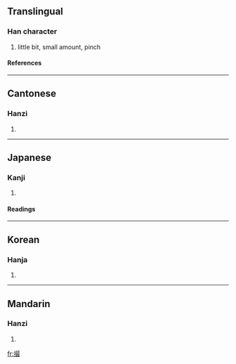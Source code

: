 ==Translingual==
===Han character===
{{Han char|rn=64|rad=手|as=12|sn=15|four=5604<sub>7</sub>|canj=手日尸水 (QASE)}}
# little bit, small amount, pinch
====References====
{{Han ref|kx=0456.180|dkj=12748|dj=0805.120|hdz=31957.020|uh=64AE|ud=25774|bh=BCBC|bd=48316}}

----
==Cantonese==
===Hanzi===
{{yue-hanzi|jyut=|y=chyut3}}
# {{defn|Cantonese}}

----
==Japanese==
===Kanji===
{{ja-kanji|grade=|rs=手12}}
# {{defn|Japanese}} 
====Readings====
{{ja-readings|on=[[さつ]] (satsu), [[さい]] (sai)|kun=[[とる]] (toru), [[つまむ]] (tsumamu), [[つまみ]] (tsumami)}}

----
==Korean==
===Hanja===
{{ko-hanja|hangeul=촬|eumhun=|rv=chwal|mr=ch'wal|y=chwal}}
# {{defn|Korean}}

----
==Mandarin==
===Hanzi===
{{cmn-hanzi|pin=[[cuō]] (cuo1), [[zuǒ]] (zuo3)|wg=ts'o<sup>1</sup>, tso<sup>3</sup>}}
# {{defn|Mandarin}}

[[fr:撮]]